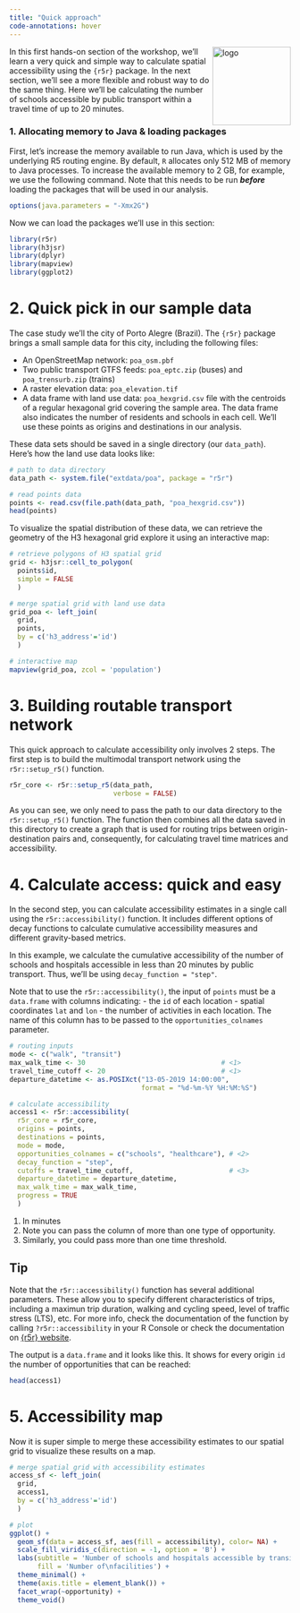 ```yaml
---
title: "Quick approach"
code-annotations: hover
---
```


<img align="right" src="/images/r5r_logo.png?raw=true" alt="logo" width="140"> 
In this first hands-on section of the workshop, we'll learn a very quick and simple way to calculate spatial accessibility using the `{r5r}` package. In the next section, we'll see a more flexible and robust way to do the same thing. Here we'll be calculating the number of schools accessible by public transport within a travel time of up to 20 minutes.


### 1. Allocating memory to Java & loading packages

First, let's increase the memory available to run Java, which is used by the underlying R5 routing engine. By default, `R` allocates only 512 MB of memory to Java processes. To increase the available memory to 2 GB, for example, we use the following command. Note that this needs to be run ***before*** loading the packages that will be used in our analysis.

```r
options(java.parameters = "-Xmx2G")
```

Now we can load the packages we'll use in this section:

```r
library(r5r)
library(h3jsr)
library(dplyr)
library(mapview)
library(ggplot2)
```


# 2. Quick pick in our sample data

The case study we'll the city of Porto Alegre (Brazil). The `{r5r}` package brings a small sample data for this city, including the following files:

* An OpenStreetMap network: `poa_osm.pbf`
* Two public transport GTFS feeds: `poa_eptc.zip` (buses) and `poa_trensurb.zip` (trains)
* A raster elevation data: `poa_elevation.tif`
* A data frame with land use data: `poa_hexgrid.csv` file with the centroids of a regular hexagonal grid covering the sample area. The data frame also indicates the number of residents and schools in each cell. We'll use these points as origins and destinations in our analysis.

These data sets should be saved in a single directory (our `data_path`). Here's how the land use data looks like:

```r
# path to data directory
data_path <- system.file("extdata/poa", package = "r5r")

# read points data
points <- read.csv(file.path(data_path, "poa_hexgrid.csv"))
head(points)
```

To visualize the spatial distribution of these data, we can retrieve the geometry of the H3 hexagonal grid explore it using an interactive map:

```r
# retrieve polygons of H3 spatial grid
grid <- h3jsr::cell_to_polygon(
  points$id,
  simple = FALSE
  )

# merge spatial grid with land use data
grid_poa <- left_join(
  grid,
  points,
  by = c('h3_address'='id')
  )

# interactive map
mapview(grid_poa, zcol = 'population')

```



# 3. Building routable transport network

This quick approach to calculate accessibility only involves 2 steps. The first step is to build the multimodal transport network using the `r5r::setup_r5()` function.


```r
r5r_core <- r5r::setup_r5(data_path, 
                          verbose = FALSE)
```
As you can see, we only need to pass the path to our data directory to the `r5r::setup_r5()` function. The function then combines all the data saved in this directory to create a graph that is used for routing trips between origin-destination pairs and, consequently, for calculating travel time matrices and accessibility.



# 4. Calculate access: quick and easy 

In the second step, you can calculate accessibility estimates in a single call using the `r5r::accessibility()` function. It includes different options of decay functions to calculate cumulative accessibility measures and different gravity-based metrics.

In this example, we calculate the cumulative accessibility of the number of schools and hospitals accessible in less than 20 minutes by public transport. Thus, we'll be using `decay_function = "step"`.

Note that to use the `r5r::accessibility()`, the input of `points` must be a `data.frame` with columns indicating: 
- the `id` of each location
- spatial coordinates `lat` and `lon`
- the number of activities in each location. The name of this column has to be passed to the `opportunities_colnames` parameter.


```r
# routing inputs
mode <- c("walk", "transit")
max_walk_time <- 30                                  # <1>
travel_time_cutoff <- 20                             # <1>
departure_datetime <- as.POSIXct("13-05-2019 14:00:00",
                                 format = "%d-%m-%Y %H:%M:%S")

# calculate accessibility
access1 <- r5r::accessibility(
  r5r_core = r5r_core,
  origins = points,
  destinations = points,
  mode = mode,
  opportunities_colnames = c("schools", "healthcare"), # <2>
  decay_function = "step",
  cutoffs = travel_time_cutoff,                        # <3>
  departure_datetime = departure_datetime,
  max_walk_time = max_walk_time,
  progress = TRUE
  )

```
1. In minutes
2. Note you can pass the column of more than one type of opportunity.
3. Similarly, you could pass more than one time threshold.

::: {.callout-tip}
## Tip
Note that the `r5r::accessibility()` function has several additional parameters. These allow you to specify different characteristics of trips, including a maximun trip duration, walking and cycling speed, level of traffic stress (LTS), etc. For more info, check the documentation of the function by calling `?r5r::accessibility` in your R Console or check the documentation on [{r5r} website](https://ipeagit.github.io/r5r/reference/accessibility.html).
:::



The output is a `data.frame` and it looks like this.  It shows for every origin `id` the number of opportunities that can be reached:

```r
head(access1)

```

# 5. Accessibility map

Now it is super simple to merge these accessibility estimates to our spatial grid to visualize these results on a map.

```r
# merge spatial grid with accessibility estimates
access_sf <- left_join(
  grid, 
  access1, 
  by = c('h3_address'='id')
  )

# plot
ggplot() +
  geom_sf(data = access_sf, aes(fill = accessibility), color= NA) +
  scale_fill_viridis_c(direction = -1, option = 'B') +
  labs(subtitle = 'Number of schools and hospitals accessible by transit in 20 minutes',
       fill = 'Number of\nfacilities') +
  theme_minimal() +
  theme(axis.title = element_blank()) +
  facet_wrap(~opportunity) +
  theme_void()

```

